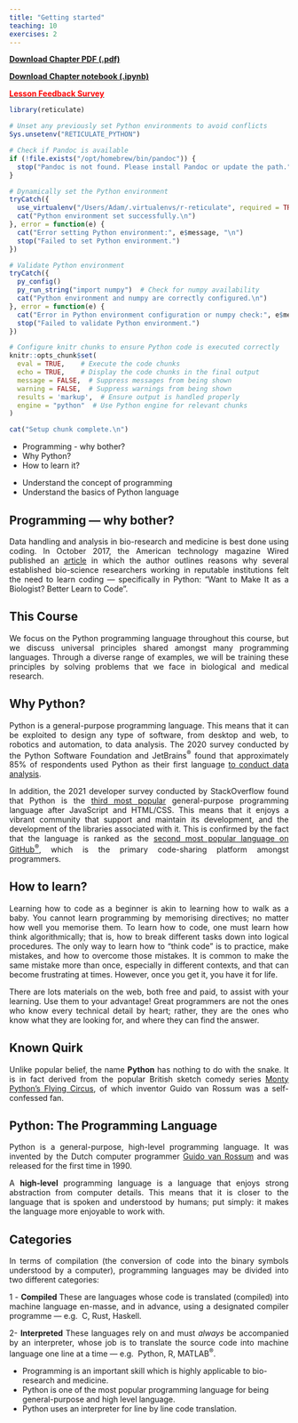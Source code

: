 ```yaml
---
title: "Getting started"
teaching: 10
exercises: 2
---
```


[**Download Chapter PDF (.pdf)**](https://drive.usercontent.google.com/u/1/uc?id=1dwo2b-zluw5uOHdumF_kJnxB2QgH4yEu&export=download)

[**Download Chapter notebook (.ipynb)**](https://drive.usercontent.google.com/u/1/uc?id=1i7jOJpBIztev1ynUEEIiQmR9iW0wIOFh&export=download)

[<span style="color: rgb(255, 0, 0);">**Lesson Feedback Survey**</span>](https://docs.google.com/forms/d/e/1FAIpQLSdr0capF7jloJhPH3Pki1B3LZoKOG16poOpuVJ7SL2LkwLHQA/viewform?pli=1)

```r
library(reticulate)

# Unset any previously set Python environments to avoid conflicts
Sys.unsetenv("RETICULATE_PYTHON")

# Check if Pandoc is available
if (!file.exists("/opt/homebrew/bin/pandoc")) {
  stop("Pandoc is not found. Please install Pandoc or update the path.")
}

# Dynamically set the Python environment
tryCatch({
  use_virtualenv("/Users/Adam/.virtualenvs/r-reticulate", required = TRUE)
  cat("Python environment set successfully.\n")
}, error = function(e) {
  cat("Error setting Python environment:", e$message, "\n")
  stop("Failed to set Python environment.")
})

# Validate Python environment
tryCatch({
  py_config()
  py_run_string("import numpy")  # Check for numpy availability
  cat("Python environment and numpy are correctly configured.\n")
}, error = function(e) {
  cat("Error in Python environment configuration or numpy check:", e$message, "\n")
  stop("Failed to validate Python environment.")
})

# Configure knitr chunks to ensure Python code is executed correctly
knitr::opts_chunk$set(
  eval = TRUE,    # Execute the code chunks
  echo = TRUE,    # Display the code chunks in the final output
  message = FALSE,  # Suppress messages from being shown
  warning = FALSE,  # Suppress warnings from being shown
  results = 'markup',  # Ensure output is handled properly
  engine = "python"  # Use Python engine for relevant chunks
)

cat("Setup chunk complete.\n")
```

::::::::::::::::::::::::::::::::::::: questions

- Programming - why bother?
- Why Python?
- How to learn it?

::::::::::::::::::::::::::::::::::::::::::::::::

::::::::::::::::::::::::::::::::::::: objectives

- Understand the concept of programming
- Understand the basics of Python language
::::::::::::::::::::::::::::::::::::::::::::::::

## Programming --- why bother?
<p style='text-align: justify;'>
Data handling and analysis in bio-research and medicine is best done using coding. In October 2017,  the American technology magazine Wired published an [article](https://www.wired.com/2017/03/biologists-teaching-code-survive/) in which the author outlines reasons why several established bio-science researchers working in reputable institutions felt the need to learn coding --- specifically in Python: "Want to Make It as a Biologist? Better Learn to Code".
</p>

::::::::::::::::::::::::::::::::::::: callout

## This Course
<p style='text-align: justify;'>
We focus on the Python programming language throughout this course, but we discuss universal principles shared amongst many programming languages. Through a diverse range of examples, we will be training these principles by solving problems that we face in biological and medical research.
</p>

::::::::::::::::::::::::::::::::::::::::::::::


## Why Python?
<p style='text-align: justify;'>
Python is a general-purpose programming language. This means that it can be exploited to design any type of software, from desktop and web, to robotics and automation, to data analysis. The 2020 survey conducted by the Python Software Foundation and JetBrains^&#174;^ found that approximately 85% of respondents used Python  as their first language [to conduct data analysis](https://www.jetbrains.com/research/python-developers-survey-2017/#types-of-development).
</p>

<p style='text-align: justify;'>
In addition, the 2021 developer survey conducted by StackOverflow found that Python is the [third most popular](https://insights.stackoverflow.com/survey/2021#most-popular-technologies-language) general-purpose programming language after JavaScript and HTML/CSS. This means that it enjoys a vibrant community that support and maintain its development, and the development of the libraries associated with it. This is confirmed by the fact that the language is ranked as the [second most popular language on GitHub^&#174;^](https://madnight.github.io/githut/#/pull_requests/2018/1), which is the primary code-sharing platform amongst programmers.
</p>

:::::::::::::::::::::::::::::::::::::::::::::::: discussion

## How to learn?
<p style='text-align: justify;'>
Learning how to code as a beginner is akin to learning how to walk as a baby. You cannot learn programming by memorising directives; no matter how well you memorise them. To learn how to code, one must learn how think algorithmically; that is, how to break different tasks down into logical procedures. The only way to learn how to "think code" is to practice, make mistakes, and how to overcome those mistakes. It is common to make the same mistake more than once, especially in different contexts, and that can become frustrating at times. However, once you get it, you have it for life.
</p>

<p style='text-align: justify;'>
There are lots materials on the web, both free and paid, to assist with your learning. Use them to your advantage! Great programmers are not the ones who know every technical detail by heart; rather, they are the ones who know what they are looking for, and where they can find the answer.
</p>

::::::::::::::::::::::::::::::::::::::::::::::::

::::::::::::::::::::::::::::::::::::: callout
## Known Quirk
<p style='text-align: justify;'>
Unlike popular belief, the name **Python** has nothing to do with the snake. It is in fact derived from the popular British sketch comedy series [Monty Python's Flying Circus](https://en.wikipedia.org/wiki/Monty_Python\%27s_Flying_Circus), of which inventor Guido van Rossum was a self-confessed fan.
</p>

:::::::::::::::::::::::::::::::::::::::::::::::

## Python: The Programming Language
<p style='text-align: justify;'>
Python is a general-purpose, high-level programming language. It was invented by the Dutch computer programmer [Guido van Rossum](https://en.wikipedia.org/wiki/Guido_van_Rossum) and was released for the first time in 1990.
</p>
<p style='text-align: justify;'>
A **high-level** programming language is a language that enjoys strong abstraction from computer details. This means that it is closer to the language that is spoken and understood by humans; put simply: it makes the language more enjoyable to work with.
</p>

:::::::::::::::::::::::::::::::::::::::::::::::: discussion
## Categories
<p style='text-align: justify;'>
In terms of compilation (the conversion of code into the binary symbols understood by a computer), programming languages may be divided into two different categories:
</p>

<p style='text-align: justify;'>
1 - **Compiled ** These are languages whose code is translated (compiled) into machine language en-masse, and in advance, using a designated compiler programme --- e.g.\  C, Rust, Haskell.
</p>
<p style='text-align: justify;'>
2- **Interpreted** These languages rely on and must *always* be accompanied by an interpreter, whose job is to translate the source code into machine language one line at a time --- e.g.\  Python, R, MATLAB^&#174;^.
</p>

:::::::::::::::::::::::::::::::::::::::::::::::::::::::::::::




::::::::::::::::::::::::::::::::::::: keypoints

- Programming is an important skill which is highly applicable to bio-research and medicine.
- Python is one of the most popular programming language for being general-purpose and high level language.
- Python uses an interpreter for line by line code translation.

::::::::::::::::::::::::::::::::::::::::::::::::

[r-markdown]: https://rmarkdown.rstudio.com/

